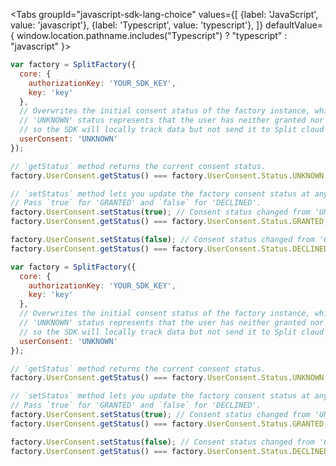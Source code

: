 
<Tabs
  groupId="javascript-sdk-lang-choice"
  values={[
    {label: 'JavaScript', value: 'javascript'},
    {label: 'Typescript', value: 'typescript'},
  ]} defaultValue={ window.location.pathname.includes("Typescript") ? "typescript" : "javascript" }>
  <TabItem value="javascript">

```javascript title="User consent: Initial config, getter and setter"
var factory = SplitFactory({
  core: {
    authorizationKey: 'YOUR_SDK_KEY',
    key: 'key'
  },
  // Overwrites the initial consent status of the factory instance, which is 'GRANTED' by default.
  // 'UNKNOWN' status represents that the user has neither granted nor declined consent for tracking data, 
  // so the SDK will locally track data but not send it to Split cloud until consent is changed to 'GRANTED'.
  userConsent: 'UNKNOWN'
});

// `getStatus` method returns the current consent status.
factory.UserConsent.getStatus() === factory.UserConsent.Status.UNKNOWN;

// `setStatus` method lets you update the factory consent status at any time.
// Pass `true` for 'GRANTED' and `false` for 'DECLINED'.
factory.UserConsent.setStatus(true); // Consent status changed from 'UNKNOWN' to 'GRANTED'. Data will be sent to Harness servers.
factory.UserConsent.getStatus() === factory.UserConsent.Status.GRANTED;

factory.UserConsent.setStatus(false); // Consent status changed from 'GRANTED' to 'DECLINED'. Data will not be sent to Harness servers.
factory.UserConsent.getStatus() === factory.UserConsent.Status.DECLINED;
```

  </TabItem>
  <TabItem value="typescript">

```javascript title="User consent: Initial config, getter and setter"
var factory = SplitFactory({
  core: {
    authorizationKey: 'YOUR_SDK_KEY',
    key: 'key'
  },
  // Overwrites the initial consent status of the factory instance, which is 'GRANTED' by default.
  // 'UNKNOWN' status represents that the user has neither granted nor declined consent for tracking data, 
  // so the SDK will locally track data but not send it to Split cloud until consent is changed to 'GRANTED'.
  userConsent: 'UNKNOWN'
});

// `getStatus` method returns the current consent status.
factory.UserConsent.getStatus() === factory.UserConsent.Status.UNKNOWN;

// `setStatus` method lets you update the factory consent status at any time.
// Pass `true` for 'GRANTED' and `false` for 'DECLINED'.
factory.UserConsent.setStatus(true); // Consent status changed from 'UNKNOWN' to 'GRANTED'. Data will be sent to Harness servers.
factory.UserConsent.getStatus() === factory.UserConsent.Status.GRANTED;

factory.UserConsent.setStatus(false); // Consent status changed from 'GRANTED' to 'DECLINED'. Data will not be sent to Harness servers.
factory.UserConsent.getStatus() === factory.UserConsent.Status.DECLINED;
```

  </TabItem>
</Tabs>